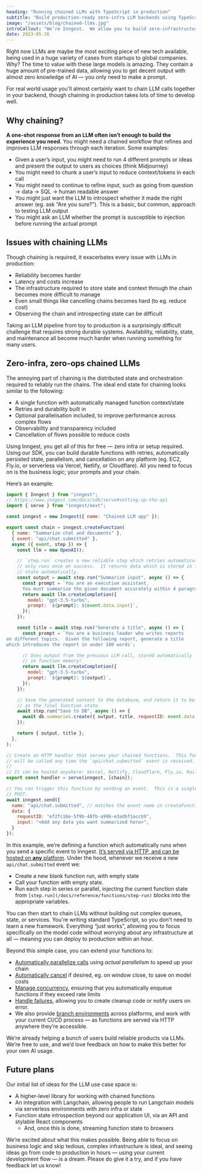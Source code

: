 ```yaml
---
heading: "Running chained LLMs with TypeScript in production"
subtitle: "Build production-ready zero-infra LLM backends using TypeScript in minutes"
image: "/assets/blog/chained-llms.jpg"
introCallout: "We’re Inngest.  We allow you to build zero-infrastructure reliable chaining, using plain Typescript, on any platform (serverless or servers).  Import our SDK into your existing code to get started."
date: 2023-05-16
---
```


Right now LLMs are maybe the most exciting piece of new tech available, being used in a huge variety of cases from startups to global companies.  Why?  The time to value with these large models is amazing.  They contain a huge amount of pre-trained data, allowing you to get decent output with almost zero knowledge of AI — you only need to make a prompt.

For real world usage you'll almost certainly want to chain LLM calls together in your backend, though chaining in production takes lots of time to develop well.

## Why chaining?

**A one-shot response from an LLM often isn’t enough to build the experience you need**.  You might need a chained workflow that refines and improves LLM responses through each iteration. Some examples:

- Given a user’s input, you might need to run 4 different prompts or ideas and present the output to users as choices (think Midjourney)
- You might need to chunk a user’s input to reduce context/tokens in each call
- You might need to continue to refine input, such as going from question → data → SQL → human readable answer
- You might just want the LLM to introspect whether it made the right answer (eg. ask “Are you sure?”).  This is a basic, but common, approach to testing LLM output
- You might ask an LLM whether the prompt is susceptible to injection before running the actual prompt

## Issues with chaining LLMs

Though chaining is required, it exacerbates every issue with LLMs in production:

- Reliability becomes harder
- Latency and costs increase
- The infrastructure required to store state and context through the chain becomes more difficult to manage
- Even small things like cancelling chains becomes hard (to eg. reduce cost)
- Observing the chain and introspecting state can be difficult

Taking an LLM pipeline from toy to production is a surprisingly difficult challenge that requires strong durable systems.  Availability, reliability, state, and maintenance all become much harder when running something for many users.

## Zero-infra, zero-ops chained LLMs

The annoying part of chaining is the distributed state and orchestration required to reliably run the chains.  The ideal end state for chaining looks similar to the following:

- A single function with automatically managed function context/state
- Retries and durability built in
- Optional parallelisation included, to improve performance across complex flows
- Observability and transparency included
- Cancellation of flows possible to reduce costs

Using Inngest, you get all of this for free — zero infra or setup required.  Using our SDK, you can build durable functions with retries, automatically persisted state, parallelism, and cancellation on any platform (eg. EC2, Fly.io, or serverless via Vercel, Netlify, or Cloudflare).  All you need to focus on is the business logic;  your prompts and your chain.

Here’s an example:

```js
import { Inngest } from "inngest";
// https://www.inngest.com/docs/sdk/serve#setting-up-the-api
import { serve } from "inngest/next";

const inngest = new Inngest({ name: "Chained LLM app" });

export const chain = inngest.createFunction(
  { name: "Summarize chat and documents" },
  { event: "api/chat.submitted" },
  async ({ event, step }) => {
    const llm = new OpenAI();

    // `step.run` creates a new reliable step which retries automatically, and
    // only runs once on success.  It returns data which is stored in function
    // state automatically.
    const output = await step.run("Summarize input", async () => {
      const prompt = `You are an executive assistant.
      You must summarize the given document accurately within 4 paragraphs.`;
      return await llm.createCompletion({
        model: "gpt-3.5-turbo",
        prompt: `${prompt}: ${event.data.input}`,
      });
    });

    const title = await step.run("Generate a title", async () => {
      const prompt = `You are a business leader who writes reports
on different topics.  Given the following report, generate a title
which introduces the report in under 100 words`;

      // Uses output from the previous LLM call, stored automatically
      // in function memory!
      return await llm.createCompletion({
        model: "gpt-3.5-turbo",
        prompt: `${prompt}: ${output}`,
      });
    });

    // Save the generated content to the database, and return it to be captured
    // as the final function state.
    await step.run("Save to DB", async () => {
      await db.summaries.create({ output, title, requestID: event.data.requestID });
    });

    return { output, title };
  },
);

// Create an HTTP handler that serves your chained functions.  This function
// will be called any time the `api/chat.submitted` event is received.
//
// It can be hosted anywhere: Vercel, Netlify, Cloudflare, Fly.io, Railway, etc.
export const handler = serve(inngest, [chain]);

// You can trigger this function by sending an event.  This is a single HTTP
// POST.
await inngest.send({
  name: "api/chat.submitted", // matches the event name in createFunction
  data: {
    requestID: "ef2fc16e-5f9b-48fb-a996-e3adbf1accb9",
    input: "<Add any data you want summarized here>",
  }
});
```

In this example, we’re defining a function which automatically runs when you send a specific event to Inngest.  [It’s served via HTTP, and can be hosted on **any** platform](/docs/sdk/serve?ref=blog-chained-llms).  Under the hood, whenever we receive a new `api/chat.submitted` event we:

- Create a new blank function run, with empty state
- Call your function with empty state.
- Run each step in series or parallel, injecting the current function state from `[step.run](/docs/reference/functions/step-run)` blocks into the appropriate variables.

You can then start to chain LLMs without building out complex queues, state, or services.  You're writing standard TypeScript, so you don't need to learn a new framework.  Everything “just works”, allowing you to focus specifically on the model code without worrying about any infrastructure at all — meaning you can deploy to production within an hour.

Beyond this simple case, you can extend your functions to:

- [Automatically parallelize calls](/docs/guides/step-parallelism) using *actual parallelism* to speed up your chain
- [Automatically cancel](/docs/functions/cancellation?ref=blog-chained-llms) if desired, eg. on window close, to save on model costs
- [Manage concurrency](/docs/functions/concurrency?ref=blog-chained-llms), ensuring that you automatically enqueue functions if they exceed rate limits
- [Handle failures](/docs/functions/retries?ref=blog-chained-llms), allowing you to create cleanup code or notify users on error.
- We also provide [branch environments](/docs/platform/environments?ref=blog-chained-llms) across platforms, and work with your current CI/CD process — as functions are served via HTTP anywhere they’re accessible.

We’re already helping a bunch of users build reliable products via LLMs.  We’re free to use, and we’d love feedback on how to make this better for your own AI usage.

## Future plans

Our initial list of ideas for the LLM use case space is:

- A higher-level library for working with chained functions
- An integration with Langchain, allowing people to run Langchain models via serverless environments with zero infra or state
- Function state introspection beyond our application UI, via an API and stylable React components
    - And, once this is done, streaming function state to browsers

We’re excited about what this makes possible.  Being able to focus on business logic and skip tedious, complex infrastructure is ideal, and seeing ideas go from code to production in hours — using your current development flow — is a dream.  Please do give it a try, and if you have feedback let us know!
